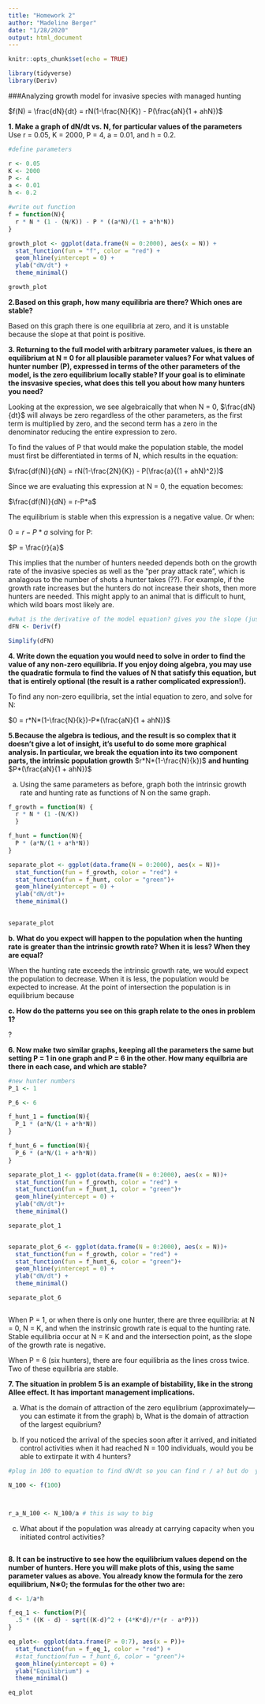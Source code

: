 ```yaml
---
title: "Homework 2"
author: "Madeline Berger"
date: "1/28/2020"
output: html_document
---
```


```r
knitr::opts_chunk$set(echo = TRUE)

library(tidyverse)
library(Deriv)

```


###Analyzing growth model for invasive species with managed hunting 

$f(N) = \frac{dN}{dt} = rN(1-\frac{N}{K}) - P(\frac{aN}{1 + ahN})$  


**1. Make a graph of dN/dt vs. N, for particular values of the parameters** 
Use r = 0.05, K = 2000, P = 4, a = 0.01, and h = 0.2.

```r

#define parameters

r <- 0.05
K <- 2000
P <- 4
a <- 0.01
h <- 0.2

#write out function
f = function(N){
  r * N * (1 - (N/K)) - P * ((a*N)/(1 + a*h*N))
}

growth_plot <- ggplot(data.frame(N = 0:2000), aes(x = N)) + 
  stat_function(fun = "f", color = "red") +
  geom_hline(yintercept = 0) +
  ylab("dN/dt") + 
  theme_minimal()

growth_plot

```

**2.Based on this graph, how many equilibria are there? Which ones are stable?**

Based on this graph there is one equilibria at zero, and it is unstable because the slope at that point is positive. 


**3. Returning to the full model with arbitrary parameter values, is there an equilibrium at N = 0 for all plausible parameter values? For what values of hunter number (P), expressed in terms of the other parameters of the model, is the zero equilibrium locally stable? If your goal is to eliminate the insvasive species, what does this tell you about how many hunters you need?**

Looking at the expression, we see algebraically that when N = 0, $\frac{dN}{dt}$ will always be zero regardless of the other parameters, as the first term is multiplied by zero, and the second term has a zero in the denominator reducing the entire expression to zero. 

To find the values of P that would make the population stable, the model must first be differentiated in terms of N, which results in the equation: 

$\frac{df(N)}{dN} = rN(1-\frac{2N}{K}) - P(\frac{a}{(1 + ahN)^2})$ 

Since we are evaluating this expression at N = 0, the equation becomes: 

$\frac{df(N)}{dN} = r-P*a$

The equilibrium is stable when this expression is a negative value. Or when: 

$0 = r-P*a$ solving for P:

$P = \frac{r}{a}$


This implies that the number of hunters needed depends both on the growth rate of the invasive species as well as the "per pray attack rate", which is analagous to the number of shots a hunter takes (??). For example, if the growth rate increases but the hunters do not increase their shots, then more hunters are needed. This might apply to an animal that is difficult to hunt, which wild boars most likely are. 


```r

#what is the derivative of the model equation? gives you the slope (just to double check my calculations)
dFN <- Deriv(f)

Simplify(dFN)
```

**4. Write down the equation you would need to solve in order to find the value of any non-zero equilibria. If you enjoy doing algebra, you may use the quadratic formula to find the values of N that satisfy this equation, but that is entirely optional (the result is a rather complicated expression!).**

To find any non-zero equilibria, set the intial equation to zero, and solve for N:
 
$0 = r*N*(1-\frac{N}{k})-P*(\frac{aN}{1 + ahN})$

**5.Because the algebra is tedious, and the result is so complex that it doesn’t give a lot of insight, it’s useful to do some more graphical analysis. In particular, we break the equation into its two component parts, the intrinsic population growth** $r*N*(1-\frac{N}{k})$ **and hunting** $P*(\frac{aN}{1 + ahN})$

a. Using the same parameters as before, graph both the intrinsic growth rate and hunting rate as functions of N on the same graph.

```r

f_growth = function(N) {
  r * N * (1 -(N/K))
  }

f_hunt = function(N){
  P * (a*N/(1 + a*h*N))
}

separate_plot <- ggplot(data.frame(N = 0:2000), aes(x = N))+ 
  stat_function(fun = f_growth, color = "red") +
  stat_function(fun = f_hunt, color = "green")+
  geom_hline(yintercept = 0) +
  ylab("dN/dt")+
  theme_minimal()

  
separate_plot

```

**b. What do you expect will happen to the population when the hunting rate is greater than the intrinsic growth rate? When it is less? When they are equal?**

When the hunting rate exceeds the intrinsic growth rate, we would expect the population to decrease. When it is less, the population would be expected to increase. At the point of intersection the population is in equilibrium because 


**c. How do the patterns you see on this graph relate to the ones in problem 1?**

? 

**6. Now make two similar graphs, keeping all the parameters the same but setting P = 1 in one graph and P = 6 in the other. How many equilbria are there in each case, and which are stable?**

```r

#new hunter numbers
P_1 <- 1

P_6 <- 6

f_hunt_1 = function(N){
  P_1 * (a*N/(1 + a*h*N))
}

f_hunt_6 = function(N){
  P_6 * (a*N/(1 + a*h*N))
}

separate_plot_1 <- ggplot(data.frame(N = 0:2000), aes(x = N))+ 
  stat_function(fun = f_growth, color = "red") +
  stat_function(fun = f_hunt_1, color = "green")+
  geom_hline(yintercept = 0) +
  ylab("dN/dt")+
  theme_minimal()

separate_plot_1


separate_plot_6 <- ggplot(data.frame(N = 0:2000), aes(x = N))+ 
  stat_function(fun = f_growth, color = "red") +
  stat_function(fun = f_hunt_6, color = "green")+
  geom_hline(yintercept = 0) +
  ylab("dN/dt") + 
  theme_minimal()

separate_plot_6



```

When P = 1, or when there is only one hunter, there are three equilibria: at N = 0, N = K, and when the instrinsic growth rate is equal to the hunting rate. Stable equilibria occur at N = K and and the intersection point, as the slope of the growth rate is negative.

When P = 6 (six hunters), there are four equilibria as the lines cross twice. Two of these equilibria are stable. 

**7. The situation in problem 5 is an example of bistability, like in the strong Allee effect. It has important management implications.**

a. What is the domain of attraction of the zero equlibrium (approximately—you can estimate it from the graph) b, What is the domain of attraction of the largest equibrium?

b. If you noticed the arrival of the species soon after it arrived, and initiated control activities when it had reached N = 100 individuals, would you be able to extirpate it with 4 hunters?

```r

#plug in 100 to equation to find dN/dt so you can find r / a? but do  you plug it into the derivative?

N_100 <- f(100) 



r_a_N_100 <- N_100/a # this is way to big 

```


c. What about if the population was already at carrying capacity when you initiated control activities?

```r



```



**8. It can be instructive to see how the equilibrium values depend on the number of hunters. Here you will make plots of this, using the same parameter values as above. You already know the formula for the zero equilibrium, N∗0; the formulas for the other two are:**

```r

d <- 1/a*h

f_eq_1 <- function(P){
  .5 * ((K - d) - sqrt((K-d)^2 + (4*K*d)/r*(r - a*P)))
}

eq_plot<- ggplot(data.frame(P = 0:7), aes(x = P))+ 
  stat_function(fun = f_eq_1, color = "red") +
  #stat_function(fun = f_hunt_6, color = "green")+
  geom_hline(yintercept = 0) +
  ylab("Equilibrium") + 
  theme_minimal()

eq_plot

```




